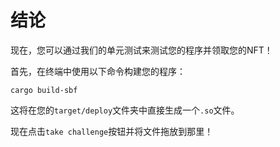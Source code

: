 # 结论

现在，您可以通过我们的单元测试来测试您的程序并领取您的NFT！

首先，在终端中使用以下命令构建您的程序：

```
cargo build-sbf
```

这将在您的`target/deploy`文件夹中直接生成一个`.so`文件。

现在点击`take challenge`按钮并将文件拖放到那里！